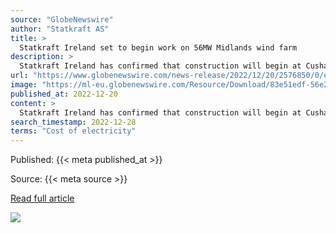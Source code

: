 ```yaml
---
source: "GlobeNewswire"
author: "Statkraft AS"
title: >
  Statkraft Ireland set to begin work on 56MW Midlands wind farm
description: >
  Statkraft Ireland has confirmed that construction will begin at Cushaling Wind Farm in counties Offaly and Kildare in January 2023. The nine-turbine......
url: "https://www.globenewswire.com/news-release/2022/12/20/2576850/0/en/Statkraft-Ireland-set-to-begin-work-on-56MW-Midlands-wind-farm.html"
image: "https://ml-eu.globenewswire.com/Resource/Download/83e51edf-56e2-4b17-a5f7-7127fce40649?size=1"
published_at: 2022-12-20
content: >
  Statkraft Ireland has confirmed that construction will begin at Cushaling Wind Farm in counties Offaly and Kildare in January 2023.  The nine-turbine development, which will deliver 55.8MW of urgentl… [+3913 chars]
search_timestamp: 2022-12-28
terms: "Cost of electricity"
---
```



Published: {{< meta published_at >}}


Source: {{< meta source >}}


[Read full article]({{< meta url >}}){target='_blank'}



![](`r rmarkdown::metadata$image[1]`)
